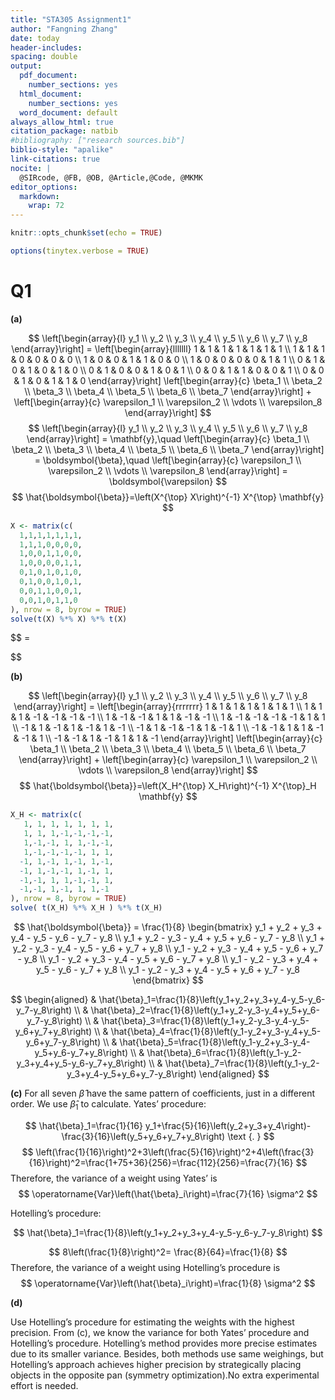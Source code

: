 ```yaml
---
title: "STA305 Assignment1"
author: "Fangning Zhang"
date: today
header-includes:
spacing: double
output:
  pdf_document:
    number_sections: yes
  html_document:
    number_sections: yes
  word_document: default
always_allow_html: true
citation_package: natbib
#bibliography: ["research sources.bib"]     
biblio-style: "apalike"
link-citations: true
nocite: | 
  @SIRcode, @FB, @OB, @Article,@Code, @MKMK
editor_options: 
  markdown: 
    wrap: 72
---
```


```r
knitr::opts_chunk$set(echo = TRUE)
```

```r
options(tinytex.verbose = TRUE)
```


# Q1

**(a)**

$$
\left[\begin{array}{l}
y_1 \\ 
y_2 \\ 
y_3 \\ 
y_4 \\ 
y_5 \\ 
y_6 \\ 
y_7 \\ 
y_8
\end{array}\right]
=
\left[\begin{array}{lllllll}
1 & 1 & 1 & 1 & 1 & 1 & 1 \\ 
1 & 1 & 1 & 0 & 0 & 0 & 0 \\ 
1 & 0 & 0 & 1 & 1 & 0 & 0 \\ 
1 & 0 & 0 & 0 & 0 & 1 & 1 \\ 
0 & 1 & 0 & 1 & 0 & 1 & 0 \\ 
0 & 1 & 0 & 0 & 1 & 0 & 1 \\ 
0 & 0 & 1 & 1 & 0 & 0 & 1 \\ 
0 & 0 & 1 & 0 & 1 & 1 & 0
\end{array}\right]
\left[\begin{array}{c}
\beta_1 \\ 
\beta_2 \\ 
\beta_3 \\ 
\beta_4 \\ 
\beta_5 \\ 
\beta_6 \\ 
\beta_7
\end{array}\right]
+
\left[\begin{array}{c}
\varepsilon_1 \\ 
\varepsilon_2 \\ 
\vdots \\ 
\varepsilon_8
\end{array}\right]
$$
$$
\left[\begin{array}{l}
y_1 \\ 
y_2 \\ 
y_3 \\ 
y_4 \\ 
y_5 \\ 
y_6 \\ 
y_7 \\ 
y_8
\end{array}\right]
= \mathbf{y},\quad
\left[\begin{array}{c}
\beta_1 \\ 
\beta_2 \\ 
\beta_3 \\ 
\beta_4 \\ 
\beta_5 \\ 
\beta_6 \\ 
\beta_7
\end{array}\right]
= \boldsymbol{\beta},\quad
\left[\begin{array}{c}
\varepsilon_1 \\ 
\varepsilon_2 \\ 
\vdots \\ 
\varepsilon_8
\end{array}\right]
= \boldsymbol{\varepsilon}
$$
$$
\hat{\boldsymbol{\beta}}=\left(X^{\top} X\right)^{-1} X^{\top} \mathbf{y}
$$

```r
X <- matrix(c(
  1,1,1,1,1,1,1,
  1,1,1,0,0,0,0,
  1,0,0,1,1,0,0,
  1,0,0,0,0,1,1,
  0,1,0,1,0,1,0,
  0,1,0,0,1,0,1,
  0,0,1,1,0,0,1,
  0,0,1,0,1,1,0
), nrow = 8, byrow = TRUE)
solve(t(X) %*% X) %*% t(X)
```
$$
\hat{\boldsymbol{\beta}} = \frac{1}{16}
\begin{bmatrix}
y_1 + 5y_2 + 5y_3 + 5y_4 - 3y_5 - 3y_6 - 3y_7 - 3y_8 \\
y_1 + 5y_2 - 3y_3 - 3y_4 + 5y_5 + 5y_6 - 3y_7 - 3y_8 \\
y_1 + 5y_2 - 3y_3 - 3y_4 - 3y_5 - 3y_6 + 5y_7 + 5y_8 \\
y_1 - 3y_2 + 5y_3 - 3y_4 + 5y_5 - 3y_6 + 5y_7 - 3y_8 \\
y_1 - 3y_2 + 5y_3 - 3y_4 - 3y_5 + 5y_6 - 3y_7 + 5y_8 \\
y_1 - 3y_2 - 3y_3 + 5y_4 + 5y_5 - 3y_6 - 3y_7 + 5y_8 \\
y_1 - 3y_2 - 3y_3 + 5y_4 - 3y_5 + 5y_6 + 5y_7 - 3y_8
\end{bmatrix}

$$
$$
\begin{aligned}
& \hat{\beta}_1=\frac{1}{16} y_1+\frac{5}{16} y_2+\frac{5}{16} y_3+\frac{5}{16} y_4-\frac{3}{16} y_5-\frac{3}{16} y_6-\frac{3}{16} y_7-\frac{3}{16} y_8 \\
& \hat{\beta}_2=\frac{1}{16} y_1+\frac{5}{16} y_2-\frac{3}{16} y_3-\frac{3}{16} y_4+\frac{5}{16} y_5+\frac{5}{16} y_6-\frac{3}{16} y_7-\frac{3}{16} y_8\\
& \hat{\beta}_3=\frac{1}{16} y_1+\frac{5}{16} y_2-\frac{3}{16} y_3-\frac{3}{16} y_4-\frac{3}{16} y_5-\frac{3}{16} y_6+\frac{5}{16} y_7+\frac{5}{16} y_8\\
& \hat{\beta}_4=\frac{1}{16} y_1-\frac{3}{16} y_2+\frac{5}{16} y_3-\frac{3}{16} y_4+\frac{5}{16} y_5-\frac{3}{16} y_6+\frac{5}{16} y_7-\frac{3}{16} y_8 \\
& \hat{\beta}_5=\frac{1}{16} y_1-\frac{3}{16} y_2+\frac{5}{16} y_3-\frac{3}{16} y_4-\frac{3}{16} y_5+\frac{5}{16} y_6-\frac{3}{16} y_7+\frac{5}{16} y_8 \\
& \hat{\beta}_6=\frac{1}{16} y_1-\frac{3}{16} y_2-\frac{3}{16} y_3+\frac{5}{16} y_4+\frac{5}{16} y_5-\frac{3}{16} y_6-\frac{3}{16} y_7+\frac{5}{16} y_8 \\
& \hat{\beta}_7=\frac{1}{16} y_1-\frac{3}{16} y_2-\frac{3}{16} y_3+\frac{5}{16} y_4-\frac{3}{16} y_5+\frac{5}{16} y_6+\frac{5}{16} y_7-\frac{3}{16} y_8 
\end{aligned}
$$

**(b)**

$$
\left[\begin{array}{l}
y_1 \\ 
y_2 \\ 
y_3 \\ 
y_4 \\ 
y_5 \\ 
y_6 \\ 
y_7 \\ 
y_8
\end{array}\right]
=
\left[\begin{array}{rrrrrrr}
1 &  1 &  1 &  1 &  1 &  1 &  1 \\
1 &  1 &  1 & -1 & -1 & -1 & -1 \\
1 & -1 & -1 &  1 &  1 & -1 & -1 \\
1 & -1 & -1 & -1 & -1 &  1 &  1 \\
-1 &  1 & -1 &  1 & -1 &  1 & -1 \\
-1 &  1 & -1 & -1 &  1 & -1 &  1 \\
-1 & -1 &  1 &  1 & -1 & -1 &  1 \\
-1 & -1 &  1 & -1 &  1 &  1 & -1
\end{array}\right]
\left[\begin{array}{c}
\beta_1 \\ 
\beta_2 \\ 
\beta_3 \\ 
\beta_4 \\ 
\beta_5 \\ 
\beta_6 \\ 
\beta_7
\end{array}\right]
+
\left[\begin{array}{c}
\varepsilon_1 \\ 
\varepsilon_2 \\ 
\vdots \\ 
\varepsilon_8
\end{array}\right]
$$
$$
\hat{\boldsymbol{\beta}}=\left(X_H^{\top} X_H\right)^{-1} X^{\top}_H \mathbf{y}
$$
```r
X_H <- matrix(c(
   1, 1, 1, 1, 1, 1, 1,
   1, 1, 1,-1,-1,-1,-1,
   1,-1,-1, 1, 1,-1,-1,
   1,-1,-1,-1,-1, 1, 1,
  -1, 1,-1, 1,-1, 1,-1,
  -1, 1,-1,-1, 1,-1, 1,
  -1,-1, 1, 1,-1,-1, 1,
  -1,-1, 1,-1, 1, 1,-1
), nrow = 8, byrow = TRUE)
solve( t(X_H) %*% X_H ) %*% t(X_H)
```
$$
\hat{\boldsymbol{\beta}} = \frac{1}{8}
\begin{bmatrix}
y_1 + y_2 + y_3 + y_4 - y_5 - y_6 - y_7 - y_8 \\
y_1 + y_2 - y_3 - y_4 + y_5 + y_6 - y_7 - y_8 \\
y_1 + y_2 - y_3 - y_4 - y_5 - y_6 + y_7 + y_8 \\
y_1 - y_2 + y_3 - y_4 + y_5 - y_6 + y_7 - y_8 \\
y_1 - y_2 + y_3 - y_4 - y_5 + y_6 - y_7 + y_8 \\
y_1 - y_2 - y_3 + y_4 + y_5 - y_6 - y_7 + y_8 \\
y_1 - y_2 - y_3 + y_4 - y_5 + y_6 + y_7 - y_8
\end{bmatrix}
$$

$$
\begin{aligned}
& \hat{\beta}_1=\frac{1}{8}\left(y_1+y_2+y_3+y_4-y_5-y_6-y_7-y_8\right) \\
& \hat{\beta}_2=\frac{1}{8}\left(y_1+y_2-y_3-y_4+y_5+y_6-y_7-y_8\right) \\
& \hat{\beta}_3=\frac{1}{8}\left(y_1+y_2-y_3-y_4-y_5-y_6+y_7+y_8\right) \\
& \hat{\beta}_4=\frac{1}{8}\left(y_1-y_2+y_3-y_4+y_5-y_6+y_7-y_8\right) \\
& \hat{\beta}_5=\frac{1}{8}\left(y_1-y_2+y_3-y_4-y_5+y_6-y_7+y_8\right) \\
& \hat{\beta}_6=\frac{1}{8}\left(y_1-y_2-y_3+y_4+y_5-y_6-y_7+y_8\right) \\
& \hat{\beta}_7=\frac{1}{8}\left(y_1-y_2-y_3+y_4-y_5+y_6+y_7-y_8\right)
\end{aligned}
$$

**(c)**
For all seven $\hat{\beta}$ have the same pattern of coefficients, just in a different order. We use $\hat{\beta}_1$ to calculate.
Yates' procedure:

$$
\hat{\beta}_1=\frac{1}{16} y_1+\frac{5}{16}\left(y_2+y_3+y_4\right)-\frac{3}{16}\left(y_5+y_6+y_7+y_8\right) \text {. }
$$
$$
\left(\frac{1}{16}\right)^2+3\left(\frac{5}{16}\right)^2+4\left(\frac{3}{16}\right)^2=\frac{1+75+36}{256}=\frac{112}{256}=\frac{7}{16} 
$$
Therefore, the variance of a weight using Yates' is
$$
\operatorname{Var}\left(\hat{\beta}_i\right)=\frac{7}{16} \sigma^2
$$

Hotelling's procedure:

$$
\hat{\beta}_1=\frac{1}{8}\left(y_1+y_2+y_3+y_4-y_5-y_6-y_7-y_8\right)
$$


$$
8\left(\frac{1}{8}\right)^2= \frac{8}{64}=\frac{1}{8}
$$
Therefore, the variance of a weight using Hotelling's procedure is
$$
\operatorname{Var}\left(\hat{\beta}_i\right)=\frac{1}{8} \sigma^2
$$

**(d)**

Use Hotelling's procedure for estimating the weights with the highest precision. From (c), we know the variance for both Yates' procedure and Hotelling's procedure. Hotelling's method provides more precise estimates due to its smaller variance. Besides, both methods use same weighings, but Hotelling's approach achieves higher precision by strategically placing objects in the opposite pan (symmetry optimization).No extra experimental effort is needed.


